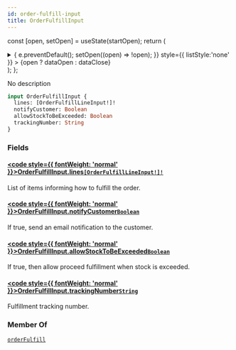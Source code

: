```yaml
---
id: order-fulfill-input
title: OrderFulfillInput
---
```






const [open, setOpen] = useState(startOpen);
return (
<details {...(open ? { open: true } : {})} className="details" style={{ border:'none', boxShadow:'none', background:'var(--ifm-background-color)' }}>
<summary
onClick={(e) => {
e.preventDefault();
setOpen((open) => !open);
}}
style={{ listStyle:'none' }} >
{open ? dataOpen : dataClose}
</summary>
{open && children}
</details>
);
};

No description

```graphql
input OrderFulfillInput {
  lines: [OrderFulfillLineInput!]!
  notifyCustomer: Boolean
  allowStockToBeExceeded: Boolean
  trackingNumber: String
}
```

### Fields

#### [<code style={{ fontWeight: 'normal' }}>OrderFulfillInput.<b>lines</b></code>](#)<Bullet />[`[OrderFulfillLineInput!]!`](../../../api-reference/orders/inputs/order-fulfill-line-input.mdx) <Badge class="badge badge--secondary" text="non-null"/> <Badge class="badge badge--secondary" text="input"/> <Badge class="badge badge--secondary" text="orders"/>

List of items informing how to fulfill the order.

#### [<code style={{ fontWeight: 'normal' }}>OrderFulfillInput.<b>notifyCustomer</b></code>](#)<Bullet />[`Boolean`](../../../api-reference/miscellaneous/scalars/boolean.mdx) <Badge class="badge badge--secondary" text="scalar"/> <Badge class="badge badge--secondary" text="miscellaneous"/>

If true, send an email notification to the customer.

#### [<code style={{ fontWeight: 'normal' }}>OrderFulfillInput.<b>allowStockToBeExceeded</b></code>](#)<Bullet />[`Boolean`](../../../api-reference/miscellaneous/scalars/boolean.mdx) <Badge class="badge badge--secondary" text="scalar"/> <Badge class="badge badge--secondary" text="miscellaneous"/>

If true, then allow proceed fulfillment when stock is exceeded.

#### [<code style={{ fontWeight: 'normal' }}>OrderFulfillInput.<b>trackingNumber</b></code>](#)<Bullet />[`String`](../../../api-reference/miscellaneous/scalars/string.mdx) <Badge class="badge badge--secondary" text="scalar"/> <Badge class="badge badge--secondary" text="miscellaneous"/>

Fulfillment tracking number.

### Member Of

[`orderFulfill`](../../../api-reference/orders/mutations/order-fulfill.mdx) <Badge class="badge badge--secondary" text="mutation"/>
